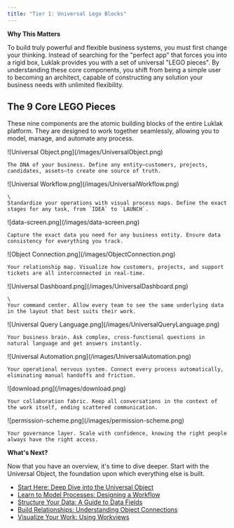 ```yaml
---
title: "Tier 1: Universal Lego Blocks"
---
```


**Why This Matters**

<Info>
  To build truly powerful and flexible business systems, you must first change your thinking. Instead of searching for the "perfect app" that forces you into a rigid box, Luklak provides you with a set of universal "LEGO pieces". By understanding these core components, you shift from being a simple user to becoming an architect, capable of constructing any solution your business needs with unlimited flexibility.
</Info>

## **The 9 Core LEGO Pieces**

These nine components are the atomic building blocks of the entire Luklak platform. They are designed to work together seamlessly, allowing you to model, manage, and automate any process.

<CardGroup cols={3}>
  <Card title="Universal Object" icon="cube" iconType="duotone">
    ![Universal Object.png](/images/UniversalObject.png)

    The DNA of your business. Define any entity—customers, projects, candidates, assets—to create one source of truth.
  </Card>
  <Card title="Workflow" icon="arrow-progress" iconType="duotone">
    ![Universal Workflow.png](/images/UniversalWorkflow.png)

    \
    Standardize your operations with visual process maps. Define the exact stages for any task, from `IDEA` to `LAUNCH`.
  </Card>
  <Card title="Data Fields" icon="pen-field" iconType="duotone">
    ![data-screen.png](/images/data-screen.png)

    Capture the exact data you need for any business entity. Ensure data consistency for everything you track.
  </Card>
  <Card title="Object Connection" icon="link" iconType="duotone">
    ![Object Connection.png](/images/ObjectConnection.png)

    Your relationship map. Visualize how customers, projects, and support tickets are all interconnected in real-time.
  </Card>
  <Card title="Workview & Dashboard" icon="table-columns" iconType="duotone">
    ![Universal Dashboard.png](/images/UniversalDashboard.png)

    \
    Your command center. Allow every team to see the same underlying data in the layout that best suits their work.
  </Card>
  <Card title="Universal Query Language (UQL)" icon="magnifying-glass" iconType="duotone">
    ![Universal Query Language.png](/images/UniversalQueryLanguage.png)

    Your business brain. Ask complex, cross-functional questions in natural language and get answers instantly.
  </Card>
  <Card title="Universal Automation" icon="robot" iconType="duotone">
    ![Universal Automation.png](/images/UniversalAutomation.png)

    Your operational nervous system. Connect every process automatically, eliminating manual handoffs and friction.
  </Card>
  <Card title="Unified Live Chat" icon="comments" iconType="duotone">
    ![download.png](/images/download.png)

    Your collaboration fabric. Keep all conversations in the context of the work itself, ending scattered communication.
  </Card>
  <Card title="Permission & Notification" icon="user-shield" iconType="duotone">
    ![permission-scheme.png](/images/permission-scheme.png)

    Your governance layer. Scale with confidence, knowing the right people always have the right access.
  </Card>
</CardGroup>

**What's Next?**

Now that you have an overview, it's time to dive deeper. Start with the Universal Object, the foundation upon which everything else is built.

- [Start Here: Deep Dive into the Universal Object](/platform/core-concepts/universal-object)
- [Learn to Model Processes: Designing a Workflow](/platform/core-concepts/workflow-and-status)
- [Structure Your Data: A Guide to Data Fields](/platform/core-concepts/data-fields)
- [Build Relationships: Understanding Object Connections](/platform/core-concepts/object-connections)
- [Visualize Your Work: Using Workviews](/platform/core-concepts/workviews)